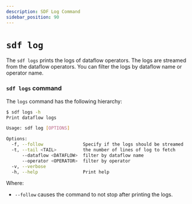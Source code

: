 ```yaml
---
description: SDF Log Command
sidebar_position: 90
---
```


# `sdf log`

The `sdf logs` prints the logs of dataflow operators.  The logs are streamed from the dataflow operators.  You can filter the logs by dataflow name or operator name.

### `sdf logs` command

The `logs` command has the following hierarchy:

```bash copy="fl"
$ sdf logs -h
Print dataflow logs

Usage: sdf log [OPTIONS]

Options:
  -f, --follow               Specify if the logs should be streamed
  -t, --tail <TAIL>          the number of lines of log to fetch
      --dataflow <DATAFLOW>  filter by dataflow name
      --operator <OPERATOR>  filter by operator
  -v, --verbose              
  -h, --help                 Print help
```

Where:
* `--follow` causes the command to not stop after printing the logs.